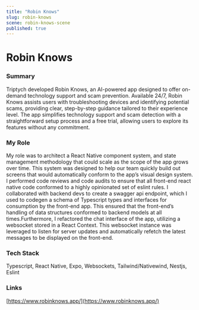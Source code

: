 ```yaml
---
title: "Robin Knows"
slug: robin-knows
scene: robin-knows-scene
published: true
---
```


<div className="relative size-full pt-header">
<div className="flex flex-col size-full justify-center">
<Container>

# Robin Knows

### Summary

Triptych developed Robin Knows, an AI-powered app designed to offer on-demand technology support and scam prevention. Available 24/7, Robin Knows assists users with troubleshooting devices and identifying potential scams, providing clear, step-by-step guidance tailored to their experience level. The app simplifies technology support and scam detection with a straightforward setup process and a free trial, allowing users to explore its features without any commitment.

### My Role

My role was to architect a React Native component system, and state management methodology that could scale as the scope of the app grows over time. This system was designed to help our team quickly build out screens that would automatically conform to the app’s visual design system. I performed code reviews and code audits to ensure that all front-end react native code conformed to a highly opinionated set of eslint rules. I collaborated with backend devs to create a swagger api endpoint, which I used to codegen a schema of Typescript types and interfaces for consumption by the front-end app. This ensured that the front-end’s handling of data structures conformed to backend models at all times.Furthermore, I refactored the chat interface of the app, utilizing a websocket stored in a React Context. This websocket instance was leveraged to listen for server updates and automatically refetch the latest messages to be displayed on the front-end.

### Tech Stack

Typescript, React Native, Expo, Websockets, Tailwind/Nativewind, Nestjs, Eslint

### Links

[https://www.robinknows.app/](https://www.robinknows.app/)

</Container>
</div>
</div>
